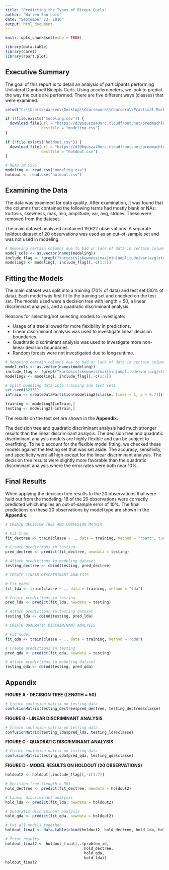 ```yaml
---
title: "Predicting the Types of Biceps Curls"
author: "Warren San Luis"
date: "September 23, 2016"
output: html_document
---
```


```r
knitr::opts_chunk$set(echo = TRUE)
```

```r
library(data.table)
library(caret)
library(rpart.plot)
```

## Executive Summary

The goal of this report is to detail an analysis of participants performing Unilateral Dumbbell Bicepts Curls. Using accelerometers, we look to predict the way the curls are performed.  There are five different ways (classes) that were examined.

```r
setwd("C:\\Users\\Warren\\Desktop\\Coursework\\Coursera\\Practical Machine Learning\\Course Project")

if (!file.exists("modeling.csv")) {
  download.file(url = "https://d396qusza40orc.cloudfront.net/predmachlearn/pml-training.csv",
                destfile = "modeling.csv")
}
  
if (!file.exists("holdout.csv")) {
  download.file(url = "https://d396qusza40orc.cloudfront.net/predmachlearn/pml-testing.csv",
                destfile = "holdout.csv")
}

# READ IN CSVS
modeling <- read.csv("modeling.csv")
holdout <- read.csv("holdout.csv")
```

## Examining the Data
The data was examined for data quality. After examination, it was found that the columns that contained the following terms had mostly blank or NAs: kurtosis, skewness, max, min, amplitude, var, avg, stddev. These were removed from the dataset.

The main dataset analyzed contained 19,622 observations. A separate holdout dataset of 20 observations was used as an out-of-sample set and was not used in modeling.

```r
# Removing certain columns due to bad or lack of data in certain columns
model_cols <- as.vector(names(modeling))
include_flag <- !grepl("kurtosis|skewness|max|min|amplitude|var|avg|stddev", model_cols)
modeling2 <- modeling[, include_flag][,-c(1:7)]
```

## Fitting the Models

The main dataset was split into a training (70% of data) and test set (30% of data). Each model was first fit to the training set and checked on the test set. The models used were a decision tree with length = 50, a linear discriminant analysis, and a quadratic discriminant analysis.

Reasons for selecting/not selecting models to investigate:  

* Usage of a tree allowed for more flexibility in predictions.
* Linear discriminant analysis was used to investigate linear decision boundaries.
* Quadtratic discriminant analysis was used to investigate more non-linear decision boundaries.
* Random forests were not investigated due to long runtime.

```r
# Removing certain columns due to bad or lack of data in certain columns
model_cols <- as.vector(names(modeling))
include_flag <- !grepl("kurtosis|skewness|max|min|amplitude|var|avg|stddev", model_cols)
modeling2 <- modeling[, include_flag][,-c(1:7)]

# Split modeling data into training and test sets
set.seed(62351)
inTrain <- createDataPartition(modeling2$classe, times = 1, p = 0.7)[[1]]

training <- modeling2[inTrain,]
testing <- modeling2[-inTrain,]
```

The results on the test set are shown in the **Appendix**.

The decision tree and quadratic discriminant analysis had much stronger results than the linear discriminant analysis. The decision tree and quadratic discriminant analysis models are highly flexible and can be subject to overfitting. To help account for the flexible model fitting, we checked these models against the testing set that was set aside. The accuracy, sensitivity, and specificity were all high except for the linear discriminant analysis. The decision tree results were slightly more favorable than the quadratic discriminant analysis where the error rates were both near 10%.
  
## Final Results
When applying the decision tree results to the 20 observations that were held out from the modeling, 18 of the 20 observations were correctly predicted which implies an out-of-sample error of 10%. The final predictions on these 20 observations by model type are shown in the **Appendix**.

```r
# CREATE DECISION TREE AND CONFUSION MATRIX

# Fit tree
fit_dectree <- train(classe ~ ., data = training, method = "rpart", tuneLength = 50)

# Create predictions in testing
pred_dectree <- predict(fit_dectree, newdata = testing)

# Attach predictions to modeling dataset
testing_dectree <- cbind(testing, pred_dectree)

# CREATE LINEAR DISCRIMINANT ANALYSIS

# Fit model
fit_lda <- train(classe ~ ., data = training, method = "lda")

# Create predictions in testing
pred_lda <- predict(fit_lda, newdata = testing)

# Attach predictions to testing dataset
testing_lda <- cbind(testing, pred_lda)

# CREATE QUADRATIC DISCRIMINANT ANALYSIS

# Fit model
fit_qda <- train(classe ~ ., data = training, method = "qda")

# Create predictions in testing
pred_qda <- predict(fit_qda, newdata = testing)

# Attach predictions to modeling dataset
testing_qda <- cbind(testing, pred_qda)
```

## Appendix

**FIGURE A - DECISION TREE (LENGTH = 50)**
```r
# Create confusion matrix on testing data
confusionMatrix(testing_dectree$pred_dectree, testing_dectree$classe)
```

**FIGURE B - LINEAR DISCRIMINANT ANALYSIS**
```r
# Create confusion matrix on testing data
confusionMatrix(testing_lda$pred_lda, testing_lda$classe)
```

**FIGURE C - QUADRATIC DISCRIMINANT ANALYSIS**
```r
# Create confusion matrix on testing data
confusionMatrix(testing_qda$pred_qda, testing_qda$classe)
```

**FIGURE D - MODEL RESULTS ON HOLDOUT (20 OBSERVATIONS)**
```R

holdout2 <- holdout[,include_flag][,-c(1:7)]

# Decision tree (length = 50)
hold_dectree <- predict(fit_dectree, newdata = holdout2)

# Linear discriminant analysis
hold_lda <- predict(fit_lda, newdata = holdout2)

# Quadratic discriminant analysis
hold_qda <- predict(fit_qda, newdata = holdout2)

# Put all models together
holdout_final <- data.table(cbind(holdout2, hold_dectree, hold_lda, hold_qda))

# Print results
holdout_final2 <- holdout_final[,.(problem_id,
                                   hold_dectree,
                                   hold_qda,
                                   hold_lda)]
holdout_final2
```